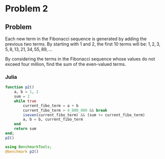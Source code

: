# Problem 2 {.unnumbered}

::: {.callout-note icon=false}
## Problem

<p>Each new term in the Fibonacci sequence is generated by adding the previous two terms. By starting with $1$ and $2$, the first $10$ terms will be:
$1, 2, 3, 5, 8, 13, 21, 34, 55, 89, \dots$</p>
<p>By considering the terms in the Fibonacci sequence whose values do not exceed four million, find the sum of the even-valued terms.</p>
:::

### Julia

```julia
function p2()
    a, b = 1, 2
    sum = 2
    while true
        current_fibo_term = a + b
        current_fibo_term > 4_000_000 && break
        iseven(current_fibo_term) && (sum += current_fibo_term)
        a, b = b, current_fibo_term
    end
    return sum
end;
p2()
```

```julia
using BenchmarkTools;
@benchmark p2()
```

